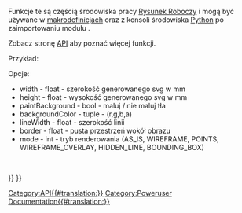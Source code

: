 <languages/>
<div class="mw-translate-fuzzy">
{{VeryImportantMessage|''(Listopad 2018)'' Te informacje mogą być niekompletne i nieaktualne. Najnowsze API można znaleźć na stronie [https://www.freecadweb.org/api autogenerowana dokumentacja API].}}
Funkcje te są częścią środowiska pracy [[TechDraw_Workbench/pl|Rysunek Roboczy]] i mogą być używane w [[macros/pl|makrodefinicjach]] oraz z konsoli środowiska [[Python/pl|Python]] po zaimportowaniu modułu {{incode|TechDrawGui}}.
</div>

Zobacz stronę [[TechDraw_API/pl|API]] aby poznać więcej funkcji.

Przykład:
{{Code|code=
import FreeCAD
import TechDrawGui

p = FreeCAD.ActiveDocument.Page

f = "/home/localuser/myPdfDirectory/savePage.pdf"
TechDrawGui.exportPageAsPdf(p, f)

f = "/home/localuser/mySvgDirectory/savePage.svg"
TechDrawGui.exportPageAsSvg(p, f)
}}

{{APIFunction|exportPageAsPdf|pageObject, filePath|zapisz kopię pageObject w formacie PDF w lokalizacji filePath|}}
{{APIFunction|exportPageAsSvg|pageObject, filePath|zapisz kopię pageObject w formacie SVG w lokalizacji filePath|}}
{{APIFunction|copyActiveViewToSvgFile|document, filePath, ''(opcje)''|zapisz kopię aktywnego widoku dla "dokumentu" do pliku "filePath"|double ''(szacunkowa skala)''}}
Opcje:
* width - float - szerokość generowanego svg w mm
* height - float - wysokość generowanego svg w mm
* paintBackground - bool - maluj / nie maluj tła
* backgroundColor - tuple - (r,g,b,a)
* lineWidth - float - szerokość linii
* border - float - pusta przestrzeń wokół obrazu
* mode - int - tryb renderowania (AS_IS, WIREFRAME, POINTS, WIREFRAME_OVERLAY, HIDDEN_LINE, BOUNDING_BOX)
<br/>
{{APIFunction|addQGIToView|view, QGraphicsItem|add element QGraphicsItem ''(utworzony przy użyciu PySide)'' dla Widoku.|}}

{{TechDraw Tools navi{{#translation:}}}}
{{Userdocnavi{{#translation:}}}}
[[Category:API{{#translation:}}]]
[[Category:Poweruser Documentation{{#translation:}}]]
{{clear}}
